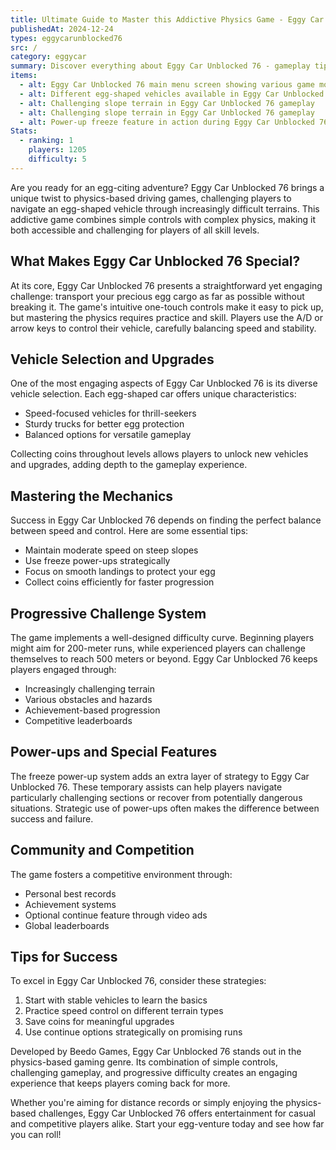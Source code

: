 ```yaml
---
title: Ultimate Guide to Master this Addictive Physics Game - Eggy Car Unblocked 76
publishedAt: 2024-12-24
types: eggycarunblocked76
src: /
category: eggycar
summary: Discover everything about Eggy Car Unblocked 76 - gameplay tips, vehicle upgrades, and strategies to achieve high scores in this exciting physics-based driving game. Master the art of egg transportation!
items:
  - alt: Eggy Car Unblocked 76 main menu screen showing various game modes
  - alt: Different egg-shaped vehicles available in Eggy Car Unblocked 76
  - alt: Challenging slope terrain in Eggy Car Unblocked 76 gameplay
  - alt: Challenging slope terrain in Eggy Car Unblocked 76 gameplay
  - alt: Power-up freeze feature in action during Eggy Car Unblocked 76
Stats:
  - ranking: 1
    players: 1205
    difficulty: 5
---
```


Are you ready for an egg-citing adventure? Eggy Car Unblocked 76 brings a unique twist to physics-based driving games, challenging players to navigate an egg-shaped vehicle through increasingly difficult terrains. This addictive game combines simple controls with complex physics, making it both accessible and challenging for players of all skill levels.

## What Makes Eggy Car Unblocked 76 Special?

At its core, Eggy Car Unblocked 76 presents a straightforward yet engaging challenge: transport your precious egg cargo as far as possible without breaking it. The game's intuitive one-touch controls make it easy to pick up, but mastering the physics requires practice and skill. Players use the A/D or arrow keys to control their vehicle, carefully balancing speed and stability.

## Vehicle Selection and Upgrades

One of the most engaging aspects of Eggy Car Unblocked 76 is its diverse vehicle selection. Each egg-shaped car offers unique characteristics:

- Speed-focused vehicles for thrill-seekers
- Sturdy trucks for better egg protection
- Balanced options for versatile gameplay

Collecting coins throughout levels allows players to unlock new vehicles and upgrades, adding depth to the gameplay experience.

## Mastering the Mechanics

Success in Eggy Car Unblocked 76 depends on finding the perfect balance between speed and control. Here are some essential tips:

- Maintain moderate speed on steep slopes
- Use freeze power-ups strategically
- Focus on smooth landings to protect your egg
- Collect coins efficiently for faster progression

## Progressive Challenge System

The game implements a well-designed difficulty curve. Beginning players might aim for 200-meter runs, while experienced players can challenge themselves to reach 500 meters or beyond. Eggy Car Unblocked 76 keeps players engaged through:

- Increasingly challenging terrain
- Various obstacles and hazards
- Achievement-based progression
- Competitive leaderboards

## Power-ups and Special Features

The freeze power-up system adds an extra layer of strategy to Eggy Car Unblocked 76. These temporary assists can help players navigate particularly challenging sections or recover from potentially dangerous situations. Strategic use of power-ups often makes the difference between success and failure.

## Community and Competition

The game fosters a competitive environment through:

- Personal best records
- Achievement systems
- Optional continue feature through video ads
- Global leaderboards

## Tips for Success

To excel in Eggy Car Unblocked 76, consider these strategies:

1. Start with stable vehicles to learn the basics
2. Practice speed control on different terrain types
3. Save coins for meaningful upgrades
4. Use continue options strategically on promising runs

Developed by Beedo Games, Eggy Car Unblocked 76 stands out in the physics-based gaming genre. Its combination of simple controls, challenging gameplay, and progressive difficulty creates an engaging experience that keeps players coming back for more.

Whether you're aiming for distance records or simply enjoying the physics-based challenges, Eggy Car Unblocked 76 offers entertainment for casual and competitive players alike. Start your egg-venture today and see how far you can roll!
